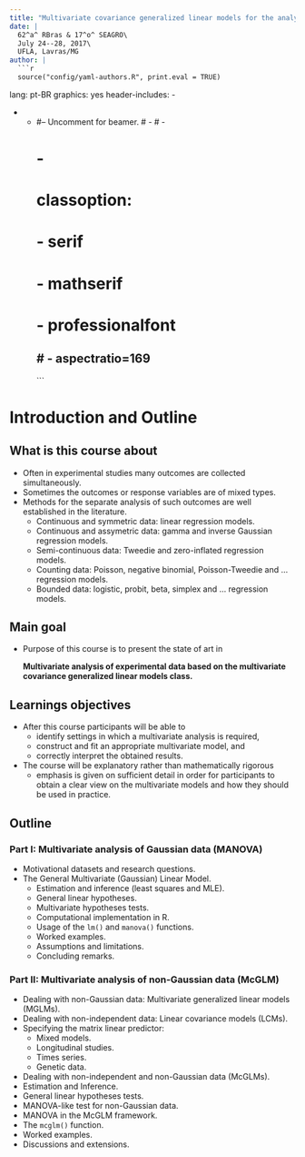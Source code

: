 ```yaml
---
title: "Multivariate covariance generalized linear models for the analysis of experimental data"
date: |
  62^a^ RBras & 17^o^ SEAGRO\
  July 24--28, 2017\
  UFLA, Lavras/MG
author: |
  ```r
  source("config/yaml-authors.R", print.eval = TRUE)
  ```
lang: pt-BR
graphics: yes
header-includes:
  - \usepackage{palatino}
  - \usepackage{inconsolata}
  - \usepackage{color}
#-- Uncomment for beamer.
#   - \let\oldframe\frame
#   - \renewcommand\frame[1][allowframebreaks]{\oldframe[#1]}
#   - \setbeamertemplate{frametitle continuation}{}
# classoption:
#   - serif
#   - mathserif
#   - professionalfont
#   - aspectratio=169
---
```


# Introduction and Outline

## What is this course about

  * Often in experimental studies many outcomes are collected
    simultaneously.
  * Sometimes the outcomes or response variables are of mixed types.
  * Methods for the separate analysis of such outcomes are well
    established in the literature.
    - Continuous and symmetric data: linear regression models.
    - Continuous and assymetric data: gamma and inverse Gaussian
      regression models.
    - Semi-continuous data: Tweedie and zero-inflated regression models.
    - Counting data: Poisson, negative binomial, Poisson-Tweedie
      and $\ldots$ regression models.
    - Bounded data: logistic, probit, beta, simplex
      and $\ldots$  regression models.


## Main goal

  * Purpose of this course is to present the state of art in
    
    **Multivariate analysis of experimental data based on the
      multivariate covariance generalized linear models class.**

## Learnings objectives

  * After this course participants will be able to
    - identify settings in which a multivariate analysis is required,
    - construct and fit an appropriate multivariate model, and
    - correctly interpret the obtained results.

  * The course will be explanatory rather than mathematically rigorous
    - emphasis is given on sufficient detail in order for participants
      to obtain a clear view on the multivariate models and how they
      should be used in practice.

## Outline

### Part I: Multivariate analysis of Gaussian data (MANOVA)

  * Motivational datasets and research questions.
  * The General Multivariate (Gaussian) Linear Model.
    - Estimation and inference (least squares and MLE).
    - General linear hypotheses.
    - Multivariate hypotheses tests.
    - Computational implementation in $\textsf{R}$.
    - Usage of the $\texttt{lm()}$ and $\texttt{manova()}$ functions.
    - Worked examples.
    - Assumptions and limitations.
    - Concluding remarks.

### Part II: Multivariate analysis of non-Gaussian data (McGLM)

  * Dealing with non-Gaussian data: Multivariate generalized linear
    models (MGLMs).
  * Dealing with non-independent data: Linear covariance models (LCMs).
  * Specifying the matrix linear predictor:
    - Mixed models.
    - Longitudinal studies.
    - Times series.
    - Genetic data.
  * Dealing with non-independent and non-Gaussian data (McGLMs).
  * Estimation and Inference.
  * General linear hypotheses tests.
  * MANOVA-like test for non-Gaussian data.
  - MANOVA in the McGLM framework.
  - The $\texttt{mcglm()}$ function.
  * Worked examples.
  * Discussions and extensions.

